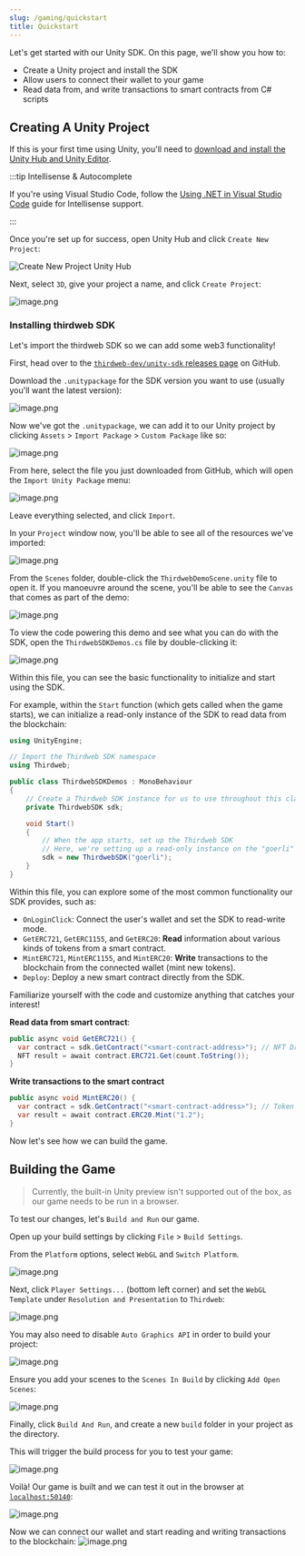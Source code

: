 ---
slug: /gaming/quickstart
title: Quickstart
---


Let's get started with our Unity SDK. On this page, we'll show you how to:

- Create a Unity project and install the SDK
- Allow users to connect their wallet to your game
- Read data from, and write transactions to smart contracts from C# scripts

## Creating A Unity Project

If this is your first time using Unity, you'll need to
[download and install the Unity Hub and Unity Editor](https://learn.unity.com/tutorial/install-the-unity-hub-and-editor).

:::tip Intellisense & Autocomplete

If you're using Visual Studio Code, follow the
[Using .NET in Visual Studio Code](https://code.visualstudio.com/docs/languages/dotnet) guide for Intellisense support.

:::

Once you're set up for success, open Unity Hub and click `Create New Project`:

![Create New Project Unity Hub](https://cdn.hashnode.com/res/hashnode/image/upload/v1668212495039/5hwf-TtKD.png)

Next, select `3D`, give your project a name, and click `Create Project`:

![image.png](https://cdn.hashnode.com/res/hashnode/image/upload/v1668212555757/mNNM_n6_E.png)

### Installing thirdweb SDK

Let's import the thirdweb SDK so we can add some web3 functionality!

First, head over to the [`thirdweb-dev/unity-sdk` releases page](https://github.com/thirdweb-dev/unity-sdk/releases) on GitHub.

Download the `.unitypackage` for the SDK version you want to use (usually you'll want the latest version):

![image.png](https://cdn.hashnode.com/res/hashnode/image/upload/v1668212863206/Ap8VapfSX.png)

Now we've got the `.unitypackage`, we can add it to our Unity project by clicking `Assets` > `Import Package` > `Custom Package` like so:

![image.png](https://cdn.hashnode.com/res/hashnode/image/upload/v1668212676064/H5BffjB17.png)

From here, select the file you just downloaded from GitHub, which will open the `Import Unity Package` menu:

![image.png](https://cdn.hashnode.com/res/hashnode/image/upload/v1668213080058/7evzCA0-Y.png)

Leave everything selected, and click `Import`.

In your `Project` window now, you'll be able to see all of the resources we've imported:

![image.png](https://cdn.hashnode.com/res/hashnode/image/upload/v1668213194792/Zl_10OQCV.png)

From the `Scenes` folder, double-click the `ThirdwebDemoScene.unity` file to open it. If you manoeuvre around the scene, you'll be able to see the `Canvas` that comes as part of the demo:

![image.png](https://cdn.hashnode.com/res/hashnode/image/upload/v1668213402193/MHAAgfIsp.png)

To view the code powering this demo and see what you can do with the SDK, open the `ThirdwebSDKDemos.cs` file by double-clicking it:

![image.png](https://cdn.hashnode.com/res/hashnode/image/upload/v1668213476859/lq24gmw1r.png)

Within this file, you can see the basic functionality to initialize and start using the SDK.

For example, within the `Start` function (which gets called when the game starts), we can initialize a read-only instance of the SDK to read data from the blockchain:

```csharp
using UnityEngine;

// Import the Thirdweb SDK namespace
using Thirdweb;

public class ThirdwebSDKDemos : MonoBehaviour
{
    // Create a Thirdweb SDK instance for us to use throughout this class
    private ThirdwebSDK sdk;

    void Start()
    {
        // When the app starts, set up the Thirdweb SDK
        // Here, we're setting up a read-only instance on the "goerli" test network.
        sdk = new ThirdwebSDK("goerli");
    }
}
```

Within this file, you can explore some of the most common functionality our SDK provides, such as:

- `OnLoginClick`: Connect the user's wallet and set the SDK to read-write mode.
- `GetERC721`, `GetERC1155`, and `GetERC20`: **Read** information about various kinds of tokens from a smart contract.
- `MintERC721`, `MintERC1155`, and `MintERC20`: **Write** transactions to the blockchain from the connected wallet (mint new tokens).
- `Deploy`: Deploy a new smart contract directly from the SDK.

Familiarize yourself with the code and customize anything that catches your interest!

**Read data from smart contract**:

```csharp
public async void GetERC721() {
  var contract = sdk.GetContract("<smart-contract-address>"); // NFT Drop
  NFT result = await contract.ERC721.Get(count.ToString());
}
```

**Write transactions to the smart contract**

```csharp
public async void MintERC20() {
  var contract = sdk.GetContract("<smart-contract-address>"); // Token
  var result = await contract.ERC20.Mint("1.2");
}
```

Now let's see how we can build the game.

## Building the Game

> Currently, the built-in Unity preview isn't supported out of the box, as our game needs to be run in a browser.

To test our changes, let's `Build and Run` our game.

Open up your build settings by clicking `File` > `Build Settings`.

From the `Platform` options, select `WebGL` and `Switch Platform`.

![image.png](https://cdn.hashnode.com/res/hashnode/image/upload/v1668220794916/gzemOuhkY.png)

Next, click `Player Settings...` (bottom left corner) and set the `WebGL Template` under `Resolution and Presentation` to `Thirdweb`:

![image.png](https://cdn.hashnode.com/res/hashnode/image/upload/v1668220894144/MlS9QjEiQ.png)

You may also need to disable `Auto Graphics API` in order to build your project:

![image.png](https://cdn.hashnode.com/res/hashnode/image/upload/v1668221000440/gjFeshDHr.png)

Ensure you add your scenes to the `Scenes In Build` by clicking `Add Open Scenes`:

![image.png](https://cdn.hashnode.com/res/hashnode/image/upload/v1668221043021/-pC_U5lGi.png)

Finally, click `Build And Run`, and create a new `build` folder in your project as the directory.

This will trigger the build process for you to test your game:

![image.png](https://cdn.hashnode.com/res/hashnode/image/upload/v1668221151585/1y8EQusvM.png)

Voilà! Our game is built and we can test it out in the browser at [`localhost:50140`](http://localhost:50140/):

![image.png](https://cdn.hashnode.com/res/hashnode/image/upload/v1668221317570/3f1B7yimW.png)

Now we can connect our wallet and start reading and writing transactions to the blockchain:
![image.png](https://cdn.hashnode.com/res/hashnode/image/upload/v1668221409295/fJP-jlxzR.png)

